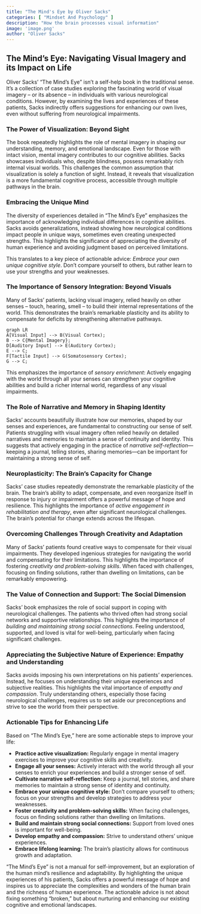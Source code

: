 ```yaml
---
title: "The Mind's Eye by Oliver Sacks"
categories: [ "Mindset And Psychology" ]
description: "How the brain processes visual information"
image: 'image.png'
author: "Oliver Sacks"
---
```

## The Mind's Eye:  Navigating Visual Imagery and its Impact on Life

Oliver Sacks' "The Mind's Eye" isn't a self-help book in the traditional sense. It's a collection of case studies exploring the fascinating world of visual imagery – or its absence – in individuals with various neurological conditions. However, by examining the lives and experiences of these patients, Sacks indirectly offers suggestions for enhancing our own lives, even without suffering from neurological impairments.

### The Power of Visualization: Beyond Sight

The book repeatedly highlights the role of mental imagery in shaping our understanding, memory, and emotional landscape. Even for those with intact vision, mental imagery contributes to our cognitive abilities. Sacks showcases individuals who, despite blindness, possess remarkably rich internal visual worlds. This challenges the common assumption that visualization is solely a function of sight. Instead, it reveals that visualization is a more fundamental cognitive process, accessible through multiple pathways in the brain.


### Embracing the Unique Mind

The diversity of experiences detailed in "The Mind's Eye" emphasizes the importance of acknowledging individual differences in cognitive abilities. Sacks avoids generalizations, instead showing how neurological conditions impact people in unique ways, sometimes even creating unexpected strengths. This highlights the significance of appreciating the diversity of human experience and avoiding judgment based on perceived limitations.

This translates to a key piece of actionable advice: *Embrace your own unique cognitive style*. Don't compare yourself to others, but rather learn to use your strengths and  your weaknesses.


### The Importance of Sensory Integration: Beyond Visuals

Many of Sacks' patients, lacking visual imagery, relied heavily on other senses – touch, hearing, smell – to build their internal representations of the world.  This demonstrates the brain's remarkable plasticity and its ability to compensate for deficits by strengthening alternative pathways.


```mermaid
graph LR
A[Visual Input] --> B(Visual Cortex);
B --> C{Mental Imagery};
D[Auditory Input] --> E(Auditory Cortex);
E --> C;
F[Tactile Input] --> G(Somatosensory Cortex);
G --> C;
```

This emphasizes the importance of *sensory enrichment*:  Actively engaging with the world through all your senses can strengthen your cognitive abilities and build a richer internal world, regardless of any visual impairments.

### The Role of Narrative and Memory in Shaping Identity

Sacks' accounts beautifully illustrate how our memories, shaped by our senses and experiences, are fundamental to constructing our sense of self.  Patients struggling with visual imagery often relied heavily on detailed narratives and memories to maintain a sense of continuity and identity. This suggests that actively engaging in the practice of *narrative self-reflection*—keeping a journal, telling stories, sharing memories—can be important for maintaining a strong sense of self.

### Neuroplasticity: The Brain's Capacity for Change

Sacks’ case studies repeatedly demonstrate the remarkable plasticity of the brain.  The brain's ability to adapt, compensate, and even reorganize itself in response to injury or impairment offers a powerful message of hope and resilience.  This highlights the importance of *active engagement in rehabilitation and therapy*, even after significant neurological challenges.  The brain's potential for change extends across the lifespan.


###  Overcoming Challenges Through Creativity and Adaptation

Many of Sacks’ patients found creative ways to compensate for their visual impairments. They developed ingenious strategies for navigating the world and compensating for their limitations. This highlights the importance of fostering *creativity and problem-solving skills*. When faced with challenges, focusing on finding solutions, rather than dwelling on limitations, can be remarkably empowering.


###  The Value of Connection and Support: The Social Dimension

Sacks’ book emphasizes the role of social support in coping with neurological challenges. The patients who thrived often had strong social networks and supportive relationships. This highlights the importance of *building and maintaining strong social connections*.  Feeling understood, supported, and loved is vital for well-being, particularly when facing significant challenges.


###  Appreciating the Subjective Nature of Experience:  Empathy and Understanding

Sacks avoids imposing his own interpretations on his patients' experiences. Instead, he focuses on understanding their unique experiences and subjective realities. This highlights the vital importance of *empathy and compassion*. Truly understanding others, especially those facing neurological challenges, requires us to set aside our preconceptions and strive to see the world from their perspective.

### Actionable Tips for Enhancing Life

Based on "The Mind's Eye," here are some actionable steps to improve your life:

* **Practice active visualization:** Regularly engage in mental imagery exercises to improve your cognitive skills and creativity.
* **Engage all your senses:**  Actively interact with the world through all your senses to enrich your experiences and build a stronger sense of self.
* **Cultivate narrative self-reflection:** Keep a journal, tell stories, and share memories to maintain a strong sense of identity and continuity.
* **Embrace your unique cognitive style:** Don't compare yourself to others; focus on your strengths and develop strategies to address your weaknesses.
* **Foster creativity and problem-solving skills:**  When facing challenges, focus on finding solutions rather than dwelling on limitations.
* **Build and maintain strong social connections:** Support from loved ones is important for well-being.
* **Develop empathy and compassion:** Strive to understand others' unique experiences.
* **Embrace lifelong learning:** The brain's plasticity allows for continuous growth and adaptation.


"The Mind's Eye" is not a manual for self-improvement, but an exploration of the human mind's resilience and adaptability. By highlighting the unique experiences of his patients, Sacks offers a powerful message of hope and inspires us to appreciate the complexities and wonders of the human brain and the richness of human experience.  The actionable advice is not about fixing something “broken,” but about nurturing and enhancing our existing cognitive and emotional landscapes.

